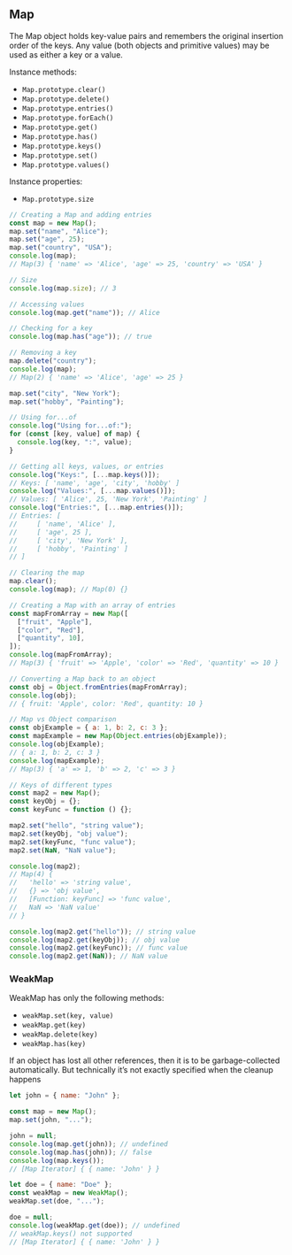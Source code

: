 
## Map

The Map object holds key-value pairs and remembers the original
insertion order of the keys. Any value (both objects and primitive
values) may be used as either a key or a value.

Instance methods:
 - `Map.prototype.clear()`
 - `Map.prototype.delete()`
 - `Map.prototype.entries()`
 - `Map.prototype.forEach()`
 - `Map.prototype.get()`
 - `Map.prototype.has()`
 - `Map.prototype.keys()`
 - `Map.prototype.set()`
 - `Map.prototype.values()`

Instance properties:
 - `Map.prototype.size`

```js
// Creating a Map and adding entries
const map = new Map();
map.set("name", "Alice");
map.set("age", 25);
map.set("country", "USA");
console.log(map);
// Map(3) { 'name' => 'Alice', 'age' => 25, 'country' => 'USA' }

// Size
console.log(map.size); // 3

// Accessing values
console.log(map.get("name")); // Alice

// Checking for a key
console.log(map.has("age")); // true

// Removing a key
map.delete("country");
console.log(map);
// Map(2) { 'name' => 'Alice', 'age' => 25 }

map.set("city", "New York");
map.set("hobby", "Painting");

// Using for...of
console.log("Using for...of:");
for (const [key, value] of map) {
  console.log(key, ":", value);
}

// Getting all keys, values, or entries
console.log("Keys:", [...map.keys()]);
// Keys: [ 'name', 'age', 'city', 'hobby' ]
console.log("Values:", [...map.values()]);
// Values: [ 'Alice', 25, 'New York', 'Painting' ]
console.log("Entries:", [...map.entries()]);
// Entries: [
//     [ 'name', 'Alice' ],
//     [ 'age', 25 ],
//     [ 'city', 'New York' ],
//     [ 'hobby', 'Painting' ]
// ]

// Clearing the map
map.clear();
console.log(map); // Map(0) {}

// Creating a Map with an array of entries
const mapFromArray = new Map([
  ["fruit", "Apple"],
  ["color", "Red"],
  ["quantity", 10],
]);
console.log(mapFromArray);
// Map(3) { 'fruit' => 'Apple', 'color' => 'Red', 'quantity' => 10 }

// Converting a Map back to an object
const obj = Object.fromEntries(mapFromArray);
console.log(obj);
// { fruit: 'Apple', color: 'Red', quantity: 10 }

// Map vs Object comparison
const objExample = { a: 1, b: 2, c: 3 };
const mapExample = new Map(Object.entries(objExample));
console.log(objExample);
// { a: 1, b: 2, c: 3 }
console.log(mapExample);
// Map(3) { 'a' => 1, 'b' => 2, 'c' => 3 }

// Keys of different types
const map2 = new Map();
const keyObj = {};
const keyFunc = function () {};

map2.set("hello", "string value");
map2.set(keyObj, "obj value");
map2.set(keyFunc, "func value");
map2.set(NaN, "NaN value");

console.log(map2);
// Map(4) {
//   'hello' => 'string value',
//   {} => 'obj value',
//   [Function: keyFunc] => 'func value',
//   NaN => 'NaN value'
// }

console.log(map2.get("hello")); // string value
console.log(map2.get(keyObj)); // obj value
console.log(map2.get(keyFunc)); // func value
console.log(map2.get(NaN)); // NaN value
```

### WeakMap

WeakMap has only the following methods:

 - `weakMap.set(key, value)`
 - `weakMap.get(key)`
 - `weakMap.delete(key)`
 - `weakMap.has(key)`

If an object has lost all other references, then it is to be
garbage-collected automatically. But technically it’s not
exactly specified when the cleanup happens

```js
let john = { name: "John" };

const map = new Map();
map.set(john, "...");

john = null;
console.log(map.get(john)); // undefined
console.log(map.has(john)); // false
console.log(map.keys());
// [Map Iterator] { { name: 'John' } }

let doe = { name: "Doe" };
const weakMap = new WeakMap();
weakMap.set(doe, "...");

doe = null;
console.log(weakMap.get(doe)); // undefined
// weakMap.keys() not supported
// [Map Iterator] { { name: 'John' } }
```
